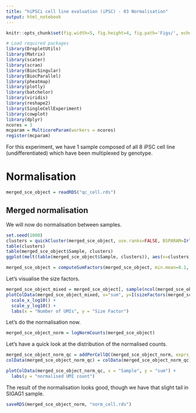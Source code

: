 ```yaml
---
title: "hiPSCi cell line evaluation (iPSC) - 03 Normalisation"
output: html_notebook
---
```


```r
knitr::opts_chunk$set(fig.width=5, fig.height=4, fig.path='Figs/', echo=FALSE, warning=FALSE, message=FALSE)
```

```r
# Load required packages
library(DropletUtils)
library(Matrix)
library(scater) 
library(scran)
library(BiocSingular)
library(BiocParallel)
library(pheatmap)
library(plotly)
library(batchelor)
library(viridis)
library(reshape2)
library(SingleCellExperiment)
library(cowplot)
library(dplyr)
ncores = 3
mcparam = MulticoreParam(workers = ncores)
register(mcparam)
```

For this experiment, we have 1 sample composed of all 8 iPSC cell line (undifferentiated) which have been multiplexed by genotype. 

# Normalisation

```r
merged_sce_object = readRDS("qc_cell.rds")
```

## Merged normalisation

We will now do normalisation between samples.

```r
set.seed(1000)
clusters = quickCluster(merged_sce_object, use.ranks=FALSE, BSPARAM=IrlbaParam(), BPPARAM=mcparam)
table(clusters)
table(merged_sce_object$Sample, clusters)
ggplot(melt(table(merged_sce_object$Sample, clusters)), aes(x=clusters, y=value, fill=Var1)) + geom_bar(stat="identity") + theme_cowplot()
```

```r
merged_sce_object = computeSumFactors(merged_sce_object, min.mean=0.1, cluster=clusters, BPPARAM=mcparam)
```

Let's visualise the size factors.

```r
merged_sce_object_mixed = merged_sce_object[, sample(ncol(merged_sce_object))]
plotColData(merged_sce_object_mixed, x="sum", y=I(sizeFactors(merged_sce_object_mixed)), colour_by = "Sample") +
  scale_x_log10() +
  scale_y_log10() +
  labs(x = "Number of UMIs", y = "Size Factor") 
```

Let's do the normalisation now.

```r
merged_sce_object_norm = logNormCounts(merged_sce_object)
```

Let's have a quick look at the distribution of the normalised counts.

```r
merged_sce_object_norm_qc = addPerCellQC(merged_sce_object_norm, exprs_values = "logcounts")
colData(merged_sce_object_norm_qc) = colData(merged_sce_object_norm_qc)[, c(1:3, (length(colData(merged_sce_object_norm))+1):length(colData(merged_sce_object_norm_qc)))]
```

```r
plotColData(merged_sce_object_norm_qc, x = "Sample", y = "sum") +
  labs(y = "normalised UMI count")
```

The result of the normalisation looks good, though we have that slight tail in SIGAG1 sample.

```r
saveRDS(merged_sce_object_norm, "norm_cell.rds")
```
